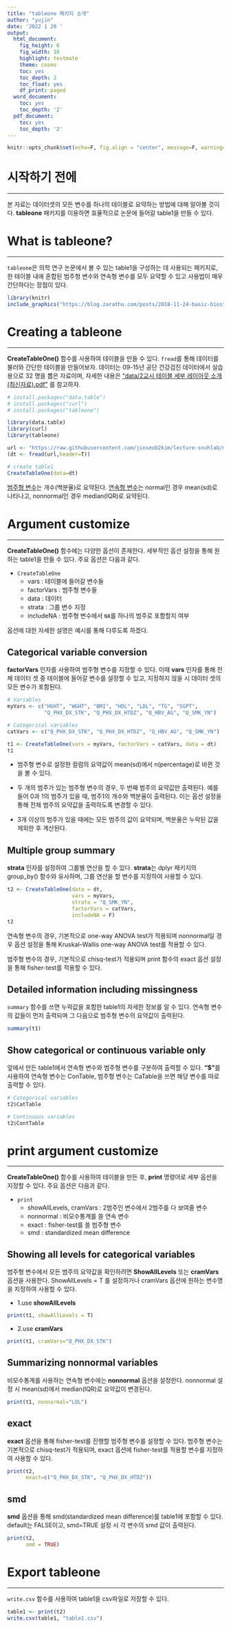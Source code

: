 ```yaml
---
title: "tableone 패키지 소개"
author: "yujin"
date: '2022 1 20 '
output:
  html_document:
    fig_height: 6
    fig_width: 10
    highlight: textmate
    theme: cosmo
    toc: yes
    toc_depth: 2
    toc_float: yes
    df_print: paged
  word_document:
    toc: yes
    toc_depth: '2'
  pdf_document:
    toc: yes
    toc_depth: '2'
---
```



```r
knitr::opts_chunk$set(echo=F, fig.align = "center", message=F, warning=F)
```

# 시작하기 전에
___

본 자료는 데이터셋의 모든 변수를 하나의 테이블로 요약하는 방법에 대해 알아볼 것이다. **tableone** 패키지를 이용하면 효율적으로 논문에 들어갈 table1을 만들 수 있다. 

# What is tableone?
___

`tableone`은 의학 연구 논문에서 볼 수 있는 table1을 구성하는 데 사용되는 패키지로, 한 테이블 내에 혼합된 범주형 변수와 연속형 변수를 모두 요약할 수 있고 사용법이 매우 간단하다는 장점이 있다.

```r
library(knitr)
include_graphics("https://blog.zarathu.com/posts/2018-11-24-basic-biostatistics/table1.jpg")
```

# Creating a tableone
___

**CreateTableOne()** 함수를 사용하여 테이블을 만들 수 있다. `fread`를 통해 데이터를 불러와 간단한 테이블을 만들어보자. 데이터는 09-15년 공단 건강검진 데이터에서 실습용으로 32 명을 뽑은 자료이며, 자세한 내용은  ["data/2교시 테이블 세부 레이아웃 소개(최신자료).pdf"](https://github.com/jinseob2kim/lecture-snuhlab/raw/master/data/2%EA%B5%90%EC%8B%9C%20%ED%85%8C%EC%9D%B4%EB%B8%94%20%EC%84%B8%EB%B6%80%20%EB%A0%88%EC%9D%B4%EC%95%84%EC%9B%83%20%EC%86%8C%EA%B0%9C(%EC%B5%9C%EC%8B%A0%EC%9E%90%EB%A3%8C).pdf) 를 참고하자.

```r
# install.packages("data.table")
# install.packages("curl")
# install.packages("tableone")

library(data.table)
library(curl)
library(tableone)
```

```r
url <- "https://raw.githubusercontent.com/jinseob2kim/lecture-snuhlab/master/data/example_g1e.csv"
(dt <- fread(url,header=T))
```

```r
# create table1
CreateTableOne(data=dt)
```

<u>범주형 변수</u>는 개수(백분율)로 요약된다. <u>연속형 변수</u>는 normal인 경우 mean(sd)로 나타나고, nonnormal인 경우 median(IQR)로 요약된다.

# Argument customize
___

**CreateTableOne()** 함수에는 다양한 옵션이 존재한다. 세부적인 옵션 설정을 통해 원하는 table1을 만들 수 있다. 주요 옵션은 다음과 같다.

- `CreateTableOne`
  - vars : 테이블에 들어갈 변수들
  - factorVars : 범주형 변수들
  - data : 데이터
  - strata : 그룹 변수 지정
  - includeNA : 범주형 변수에서 `NA`를 하나의 범주로 포함할지 여부
  
옵션에 대한 자세한 설명은 예시를 통해 다루도록 하겠다.

## Categorical variable conversion

**factorVars** 인자를 사용하여 범주형 변수를 지정할 수 있다. 이때 **vars** 인자를 통해 전체 데이터 셋 중 테이블에 들어갈 변수를 설정할 수 있고, 지정하지 않을 시 데이터 셋의 모든 변수가 포함된다.

```r
# Variables
myVars <- c("HGHT", "WGHT", "BMI", "HDL", "LDL", "TG", "SGPT", 
            "Q_PHX_DX_STK", "Q_PHX_DX_HTDZ", "Q_HBV_AG", "Q_SMK_YN")

# Categorical variables
catVars <- c("Q_PHX_DX_STK", "Q_PHX_DX_HTDZ", "Q_HBV_AG", "Q_SMK_YN")

t1 <- CreateTableOne(vars = myVars, factorVars = catVars, data = dt)
t1
```

- 범주형 변수로 설정한 컬럼의 요약값이 mean(sd)에서 n(percentage)로 바뀐 것을 볼 수 있다.

- 두 개의 범주가 있는 범주형 변수의 경우, 두 번째 범주의 요약값만 출력된다. 예를 들어 0과 1의 범주가 있을 때, 범주1의 개수와 백분율이 출력된다. 이는 옵션 설정을 통해 전체 범주의 요약값을 출력하도록 변경할 수 있다.

- 3개 이상의 범주가 있을 때에는 모든 범주의 값이 요약되며, 백분율은 누락된 값을 제외한 후 계산된다.



## Multiple group summary 

**strata** 인자를 설정하여 그룹별 연산을 할 수 있다. **strata**는 dplyr 패키지의 group_by() 함수와 유사하며, 그룹 연산을 할 변수를 지정하여 사용할 수 있다.

```r
t2 <- CreateTableOne(data = dt,
                     vars = myVars,
                     strata = "Q_SMK_YN",
                     factorVars = catVars,
                     includeNA = F)
t2
```

연속형 변수의 경우, 기본적으로 one-way ANOVA test가 적용되며 nonnormal일 경우 옵션 설정을 통해 Kruskal–Wallis one-way ANOVA test를 적용할 수 있다.

범주형 변수의 경우, 기본적으로 chisq-test가 적용되며 print 함수의 exact 옵션 설정을 통해 fisher-test를 적용할 수 있다.

## Detailed information including missingness

`summary` 함수를 쓰면 누락값을 포함한 table1의 자세한 정보를 알 수 있다. 연속형 변수의 값들이 먼저 출력되며 그 다음으로 범주형 변수의 요약값이 출력된다.

```r
summary(t1)
```

## Show categorical or continuous variable only

앞에서 만든 table1에서 연속형 변수와 범주형 변수를 구분하여 출력할 수 있다. **"$"**를 사용하여 연속형 변수는 ConTable, 범주형 변수는 CaTable을 쓰면 해당 변수를 따로 출력할 수 있다.

```r
# Categorical variables
t2$CatTable
```

``` r
# Continuous variables
t2$ContTable
```


# print argument customize
___

**CreateTableOne()** 함수를 사용하여 테이블을 만든 후, **print** 명령어로 세부 옵션을 지정할 수 있다. 주요 옵션은 다음과 같다.

- `print`
  - showAllLevels, cramVars : 2범주인 변수에서 2범주를 다 보여줄 변수
  - nonnormal : 비모수통계를 쓸 연속 변수
  - exact : fisher-test를 쓸 범주형 변수
  - smd : standardized mean difference


## Showing all levels for categorical variables 

범주형 변수에서 모든 범주의 요약값을 확인하려면 **ShowAllLevels** 또는 **cramVars** 옵션을 사용한다. ShowAllLevels = T 를 설정하거나 cramVars 옵션에 원하는 변수명을 지정하여 사용할 수 있다.

- 1.use **showAllLevels**

```r
print(t1, showAllLevels = T)
```

- 2.use **cramVars**

```r
print(t1, cramVars="Q_PHX_DX_STK")
```


## Summarizing nonnormal variables

비모수통계를 사용하는 연속형 변수에는 **nonnormal** 옵션을 설정한다. nonnormal 설정 시 mean(sd)에서 median(IQR)로 요약값이 변경된다.

```r
print(t1, nonnormal="LDL")
```


## exact

**exact** 옵션을 통해 fisher-test를 진행할 범주형 변수를 설정할 수 있다. 범주형 변수는 기본적으로 chisq-test가 적용되며, exact 옵션에 fisher-test를 적용할 변수를 지정하여 사용할 수 있다.

```r
print(t2,
      exact=c("Q_PHX_DX_STK", "Q_PHX_DX_HTDZ"))
```


## smd

**smd** 옵션을 통해 smd(standardized mean difference)를 table1에 포함할 수 있다. default는 FALSE이고, smd=TRUE 설정 시 각 변수의 smd 값이 출력된다.

```r
print(t2,
      smd = TRUE)
```
  
  
# Export tableone
___

`write.csv` 함수를 사용하여 table1을 csv파일로 저장할 수 있다.

```r
table1 <- print(t2)
write.csv(table1, "table1.csv")
```

